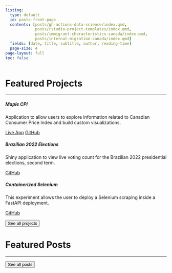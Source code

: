 ```yaml
---
listing: 
  type: default
  id: posts-front-page
  contents: [posts/gh-actions-data-science/index.qmd, 
             posts/rstudio-project-templates/index.qmd,
             posts/immigrant-characteristics-canada/index.qmd,
             posts/internal-migration-canada/index.qmd]
  fields: [date, title, subtitle, author, reading-time]
  page-size: 4
page-layout: full
toc: false
---
```


# Featured Projects

---

::: {.grid}


::: {.g-col-12 .g-col-md-4}
<div class="card mb-2">
<div class="card-body">
<h5 class="card-title">Maple CPI</h5>
<p class="card-text">Application to allow users to explore information related to Canadian Consumer Price Index and build custom visualizations.</p>
<a target = "_blank" href="https://maplecpi.ca" class="btn btn-primary stretched-link">Live App</a>
<a target = "_blank" href="https://github.com/paeselhz/maple_cpi" class="btn btn-primary stretched-link">GitHub</a>
</div>
</div>
:::

::: {.g-col-12 .g-col-md-4}
<div class="card mb-2">
<div class="card-body">
<h5 class="card-title">Brazilian 2022 Elections</h5>
<p class="card-text">Shiny application to view live voting count for the Brazilian 2022 presidential elections, second term.</p>
<a target = "_blank" href="https://github.com/paeselhz/apuracao_eleicoes_2022" class="btn btn-primary stretched-link">GitHub</a>
</div>
</div>
:::

::: {.g-col-12 .g-col-md-4}
<div class="card mb-2">
<div class="card-body">
<h5 class="card-title">Containerized Selenium</h5>
<p class="card-text">This experiment allows the user to deploy a Selenium scraping inside a FastAPI deployment.</p>
<a target = "_blank" href="https://github.com/paeselhz/containarized_selenium_api" class="btn btn-primary stretched-link">GitHub</a>
</div>
</div>
:::

:::

<a href="../projects/index.html"> <button type="button" class="btn btn-primary float-end btn-sm">See all projects</button></a>

# Featured Posts

---

::: {#posts-front-page}
:::

<a href="../posts/index.html"> <button type="button" class="btn btn-primary float-end btn-sm">See all posts</button></a>
